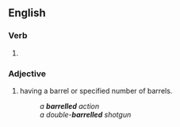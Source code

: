 ==English==

===Verb===
{{head|en|verb form}}

# {{en-past of|barrel}}

===Adjective===
{{en-adj|-}}

# {{lb|en|firearms}} having a barrel or specified number of barrels.
#: ''a '''barrelled''' action''
#: ''a double-'''barrelled''' shotgun''